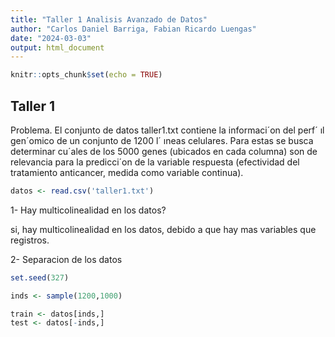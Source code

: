 ```yaml
---
title: "Taller 1 Analisis Avanzado de Datos"
author: "Carlos Daniel Barriga, Fabian Ricardo Luengas"
date: "2024-03-03"
output: html_document
---
```


```r
knitr::opts_chunk$set(echo = TRUE)
```

## Taller 1

Problema. El conjunto de datos taller1.txt contiene la informaci´on del perf´ ıl gen´omico de un
 conjunto de 1200 l´ ıneas celulares. Para estas se busca determinar cu´ales de los 5000 genes (ubicados en
 cada columna) son de relevancia para la predicci´on de la variable respuesta (efectividad del tratamiento
 anticancer, medida como variable continua).

```r
datos <- read.csv('taller1.txt')
```

1- Hay multicolinealidad en los datos?

si, hay multicolinealidad en los datos, debido a que hay mas variables que registros.

2- Separacion de los datos

```r
set.seed(327)

inds <- sample(1200,1000)

train <- datos[inds,]
test <- datos[-inds,]

```

